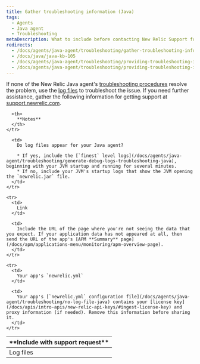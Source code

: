 ```yaml
---
title: Gather troubleshooting information (Java)
tags:
  - Agents
  - Java agent
  - Troubleshooting
metaDescription: What to include before contacting New Relic Support for help with your Java agent.
redirects:
  - /docs/agents/java-agent/troubleshooting/gather-troubleshooting-information-java
  - /docs/java/java-kb-105
  - /docs/agents/java-agent/troubleshooting/providing-troubleshooting-information
  - /docs/agents/java-agent/troubleshooting/providing-troubleshooting-information-java
---
```


If none of the New Relic Java agent's [troubleshooting procedures](/docs/apm/agents/java-agent/troubleshooting) resolve the problem, use the [log files](#logfiles) to troubleshoot the issue. If you need further assistance, gather the following information for getting support at [support.newrelic.com](https://support.newrelic.com).

<table>
  <thead>
    <tr>
      <th width={200}>
        **Include with support request**
      </th>

      <th>
        **Notes**
      </th>
    </tr>
  </thead>

  <tbody>
    <tr id="logfiles">
      <td>
        Log files
      </td>

      <td>
        Do log files appear for your Java agent?

        * If yes, include the [`finest` level logs](/docs/agents/java-agent/troubleshooting/generate-debug-logs-troubleshooting-java), beginning with your JVM startup and running for several minutes.
        * If no, include your JVM's startup logs that show the JVM opening the `newrelic.jar` file.
      </td>
    </tr>

    <tr>
      <td>
        Link
      </td>

      <td>
        Include the URL of the page where you're not seeing the data that you expect. If your application data has not appeared at all, then send the URL of the app's [APM **Summary** page](/docs/apm/applications-menu/monitoring/apm-overview-page).
      </td>
    </tr>

    <tr>
      <td>
        Your app's `newrelic.yml`
      </td>

      <td>
        Your app's [`newrelic.yml` configuration file](/docs/agents/java-agent/troubleshooting/no-log-file-java) contains your [license key](/docs/apis/intro-apis/new-relic-api-keys/#ingest-license-key) and proxy information (if needed). Remove this information before sharing it.
      </td>
    </tr>
  </tbody>
</table>
